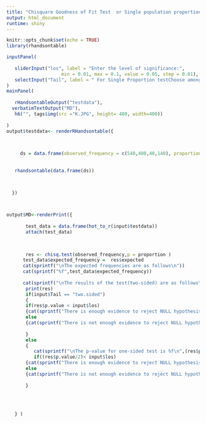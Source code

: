 ---
title: "Chisquare Goodness of Fit Test  or Single population proportion Test"
output: html_document
runtime: shiny
---

```{r setup, include=FALSE}
knitr::opts_chunk$set(echo = TRUE)
library(rhandsontable)
```



```{r , echo=FALSE}

inputPanel(
  
   sliderInput("los", label = "Enter the level of significance:",
                    min = 0.01, max = 0.1, value = 0.05, step = 0.01),
   selectInput("Tail", label = " For Single Proportion testChoose among less(lower tail),greater(upper tail),two.sided(Two tail)", choices = c("less","greater","two.sided"), selected = "two.sided")
)
mainPanel(
  
   rHandsontableOutput("testdata"),
  verbatimTextOutput("MD"),
   h6("", tags$img(src ="K.JPG", height= 400, width=400))
  
)
output$testdata<- renderRHandsontable({

     
    
     ds = data.frame(observed_frequency = c(540,480,40,140), proportion =c(0.48,0.38,0.04,0.10))
    
 
   rhandsontable(data.frame(ds))
   
   

  })



output$MD<-renderPrint({
 
       test_data = data.frame(hot_to_r(input$testdata))
       attach(test_data)

      
       
       res <- chisq.test(observed_frequency,p = proportion )
      test_data$expected_frequency =  res$expected
      cat(sprintf("\nThe expected frequencies are as follows\n"))
      cat(sprintf("%f",test_data$expected_frequency))
      
      cat(sprintf("\nThe results of the test(two-sided) are as follows\n"))
       print(res)
       if(input$Tail == "two.sided")
       {
       if(res$p.value < input$los)
       {cat(sprintf("There is enough evidence to reject NULL hypothesis of Goodness of Fit"))}
       else
       {cat(sprintf("There is not enough evidence to reject NULL hypothesis of Goodness of Fit"))}  
       
       }
       else
       {
          cat(sprintf("\nThe p-value for one-sided test is %f\n",(res$p.value/2)))
          if((res$p.value/2)< input$los)
       {cat(sprintf("There is enough evidence to reject NULL hypothesis "))}
       else
       {cat(sprintf("There is not enough evidence to reject NULL hypothesis "))}  
       
       }
          
       
           
      
   } )
   

```

